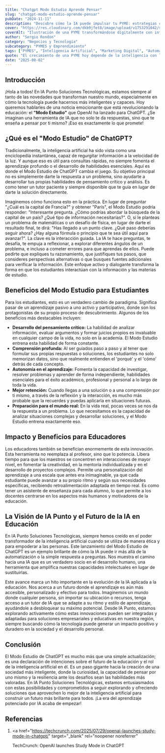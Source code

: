 ```yaml
---
title: "Chatgpt Modo Estudio Aprende Pensar"
slug: "chatgpt-modo-estudio-aprende-pensar"
pubDate: "2024-11-11"
description: "Descubre cómo la IA puede impulsar tu PYME: estrategias concretas de marketing, automatización y datos para aumentar ventas."
cover: "https://res.cloudinary.com/dkb9jfet8/image/upload/v1753291042/small-business_kk56r6.jpg"
coverAlt: "Ilustración de una PYME transformándose digitalmente con inteligencia artificial."
author: "Sergio Rondón"
category: "Negocios y Tecnología"
subcategory: "PYMES y Emprendimiento"
tags: ["PYMES", "Inteligencia Artificial", "Marketing Digital", "Automatización", "Ventas"]
quote: "El crecimiento de una PYME hoy depende de la inteligencia con la que se aplican datos, IA y estrategia. — Sergio Rondón"
date: "2025-08-02"
---
```




<h2 id="introduccion">Introducción</h2>

¡Hola a todos! En IA Punto Soluciones Tecnológicas, estamos siempre al tanto de las novedades que transforman nuestro mundo, especialmente en cómo la tecnología puede hacernos más inteligentes y capaces. Hoy queremos hablarles de una noticia emocionante que está revolucionando la educación: el **"Modo Estudio"** que OpenAI ha lanzado para ChatGPT. ¿Se imaginan una herramienta de IA que no solo te da respuestas, sino que te enseña a pensar por ti mismo? ¡Eso es exactamente lo que promete!

<h2 id="que-es-el-modo-estudio">¿Qué es el "Modo Estudio" de ChatGPT?</h2>

Tradicionalmente, la inteligencia artificial ha sido vista como una enciclopedia instantánea, capaz de regurgitar información a la velocidad de la luz. Y aunque eso es útil para consultas rápidas, no siempre fomenta el aprendizaje profundo o el desarrollo de habilidades esenciales. Aquí es donde el Modo Estudio de ChatGPT cambia el juego. Su objetivo principal no es simplemente darte la respuesta a un problema, sino ayudarte a desarrollar tus propias habilidades de pensamiento crítico y análisis. Es como tener un tutor paciente y siempre disponible que te guía en lugar de darte la solución directamente.

Imaginemos cómo funciona esto en la práctica. En lugar de preguntar "¿Cuál es la capital de Francia?" y obtener "París", el Modo Estudio podría responder: "Interesante pregunta. ¿Cómo podrías abordar la búsqueda de la capital de un país? ¿Qué tipo de información necesitarías?". O, si le planteas un problema de matemáticas o un desafío de física, en lugar de darte el resultado final, te dirá: "Has llegado a un punto clave. ¿Qué paso deberías seguir ahora? ¿Hay alguna fórmula o principio que te sea útil aquí para avanzar?". La clave es la interacción guiada. La IA te hace preguntas, te desafía, te empuja a reflexionar, a explorar diferentes ángulos de un problema, e incluso a cometer errores para que aprendas de ellos. Puede pedirte que expliques tu razonamiento, que justifiques tus pasos, que consideres perspectivas alternativas o que busques fuentes adicionales para verificar la información. Este enfoque activo y dialogante transforma la forma en que los estudiantes interactúan con la información y las materias de estudio.

<h2 id="beneficios-para-estudiantes">
  Beneficios del Modo Estudio para Estudiantes
</h2>

Para los estudiantes, esto es un verdadero cambio de paradigma. Significa pasar de un aprendizaje pasivo a uno activo y participativo, donde son los protagonistas de su propio proceso de descubrimiento. Algunos de los beneficios más destacables incluyen:

- **Desarrollo del pensamiento crítico:** La habilidad de analizar información, evaluar argumentos y formar juicios propios es invaluable en cualquier campo de la vida, no solo en la academia. El Modo Estudio entrena esta habilidad de forma constante.
- **Comprensión profunda:** Al ser guiados paso a paso y al tener que formular sus propias respuestas o soluciones, los estudiantes no solo memorizan datos, sino que realmente entienden el 'porqué' y el 'cómo' detrás de cada concepto.
- **Autonomía en el aprendizaje:** Fomenta la capacidad de investigar, resolver problemas y aprender de forma independiente, habilidades esenciales para el éxito académico, profesional y personal a lo largo de toda la vida.
- **Mejor retención:** Cuando llegas a una solución o a una comprensión por ti mismo, a través de la reflexión y la interacción, es mucho más probable que la recuerdes y puedas aplicarla en situaciones futuras.
- **Preparación para el mundo real:** En la vida real, pocas veces se nos da la respuesta a un problema. Lo que necesitamos es la capacidad de analizar situaciones complejas y desarrollar soluciones, y el Modo Estudio entrena exactamente eso.

<h2 id="beneficios-para-educadores">Impacto y Beneficios para Educadores</h2>

Los educadores también se benefician enormemente de esta innovación. Esta herramienta no reemplaza al profesor, sino que lo potencia. Libera tiempo para que los maestros se concentren en interacciones de mayor nivel, en fomentar la creatividad, en la mentoría individualizada y en el desarrollo de proyectos complejos. Permite una personalización del aprendizaje a una escala que antes era inimaginable, ya que cada estudiante puede avanzar a su propio ritmo y según sus necesidades específicas, recibiendo retroalimentación adaptada en tiempo real. Es como tener un asistente de enseñanza para cada alumno, lo que permite a los docentes centrarse en los aspectos más humanos y motivadores de la educación.

<h2 id="la-vision-de-ia-punto">
  La Visión de IA Punto y el Futuro de la IA en Educación
</h2>

En IA Punto Soluciones Tecnológicas, siempre hemos creído en el poder transformador de la inteligencia artificial cuando se utiliza de manera ética y para empoderar a las personas. Este lanzamiento del Modo Estudio de ChatGPT es un ejemplo brillante de cómo la IA puede ir más allá de la automatización o la simple respuesta a preguntas. Nos muestra el camino hacia una IA que es un verdadero socio en el desarrollo humano, una herramienta que amplifica nuestras capacidades intelectuales en lugar de sustituirlas.

Este avance marca un hito importante en la evolución de la IA aplicada a la educación. Nos acerca a un futuro donde el aprendizaje es aún más accesible, personalizado y efectivo para todos. Imaginemos un mundo donde cualquier persona, sin importar su ubicación o recursos, tenga acceso a un tutor de IA que se adapte a su ritmo y estilo de aprendizaje, ayudándole a desbloquear su máximo potencial. Desde IA Punto, estamos explorando activamente cómo estas innovaciones pueden ser integradas y adaptadas para soluciones empresariales y educativas en nuestra región, siempre buscando cómo la tecnología puede generar un impacto positivo y duradero en la sociedad y el desarrollo personal.

<h2 id="conclusion">Conclusión</h2>

El Modo Estudio de ChatGPT es mucho más que una simple actualización; es una declaración de intenciones sobre el futuro de la educación y el rol de la inteligencia artificial en él. Es un paso gigante hacia la creación de una sociedad más inteligente, donde la curiosidad, la capacidad de pensar por uno mismo y la resiliencia ante los desafíos sean las habilidades más valoradas. En IA Punto Soluciones Tecnológicas, estamos entusiasmados con estas posibilidades y comprometidos a seguir explorando y ofreciendo soluciones que aprovechen lo mejor de la inteligencia artificial para construir un futuro más brillante para todos. ¡La era del aprendizaje potenciado por IA acaba de empezar!

<h2 id="referencias">Referencias</h2>

1.  <a
      href="https://techcrunch.com/2025/07/29/openai-launches-study-mode-in-chatgpt/"
      target="_blank"
      rel="noopener noreferrer"
    >
      TechCrunch: OpenAI launches Study Mode in ChatGPT
    </a>
